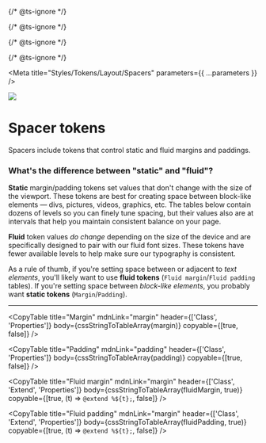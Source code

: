 
{/* @ts-ignore */}

{/* @ts-ignore */}

{/* @ts-ignore */}

{/* @ts-ignore */}

<Meta title="Styles/Tokens/Layout/Spacers" parameters={{ ...parameters }} />

![](https://graphics.thomsonreuters.com/style-assets/images/logos/reuters-graphics-logo/svg/graphics-logo-color-dark.svg)

# Spacer tokens

Spacers include tokens that control static and fluid margins and paddings.

### What's the difference between "static" and "fluid"?

**Static** margin/padding tokens set values that don't change with the size of the viewport. These tokens are best for creating space between block-like elements — divs, pictures, videos, graphics, etc. The tables below contain dozens of levels so you can finely tune spacing, but their values also are at intervals that help you maintain consistent balance on your page.

**Fluid** token values _do change_ depending on the size of the device and are specifically designed to pair with our fluid font sizes. These tokens have fewer available levels to help make sure our typography is consistent.

As a rule of thumb, if you're setting space between or adjacent to _text elements_, you'll likely want to use **fluid tokens** (`Fluid margin`/`Fluid padding` tables). If you're setting space between _block-like elements_, you probably want **static tokens** (`Margin`/`Padding`).

---

<CopyTable
  title="Margin"
  mdnLink="margin"
  header={['Class', 'Properties']}
  body={cssStringToTableArray(margin)}
  copyable={[true, false]}
/>

<CopyTable
  title="Padding"
  mdnLink="padding"
  header={['Class', 'Properties']}
  body={cssStringToTableArray(padding)}
  copyable={[true, false]}
/>

<CopyTable
  title="Fluid margin"
  mdnLink="margin"
  header={['Class', 'Extend', 'Properties']}
  body={cssStringToTableArray(fluidMargin, true)}
  copyable={[true, (t) => `@extend %${t};`, false]}
/>

<CopyTable
  title="Fluid padding"
  mdnLink="margin"
  header={['Class', 'Extend', 'Properties']}
  body={cssStringToTableArray(fluidPadding, true)}
  copyable={[true, (t) => `@extend %${t};`, false]}
/>
